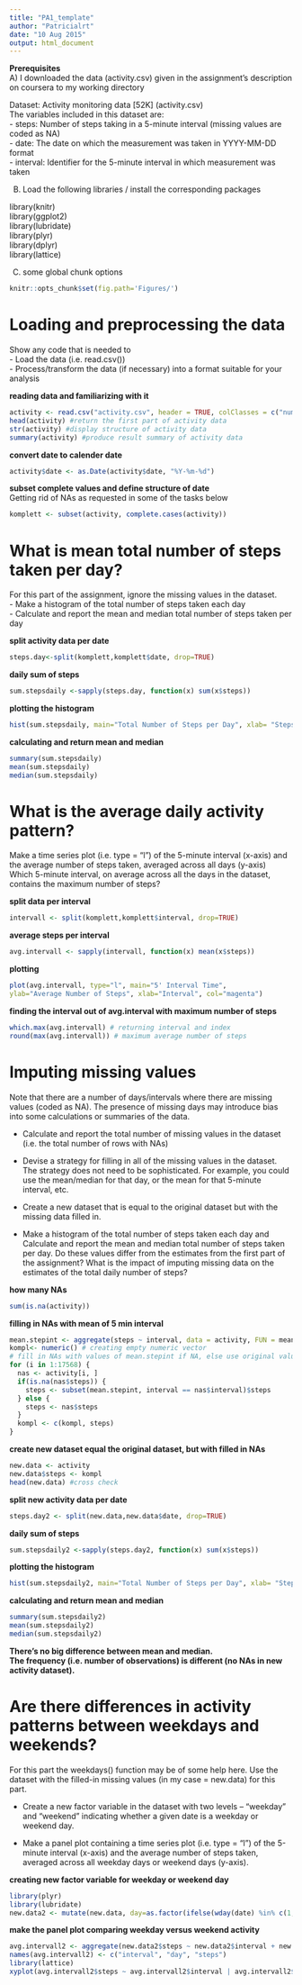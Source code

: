 ```yaml
---
title: "PA1_template"
author: "Patricialrt"
date: "10 Aug 2015"
output: html_document
---
```


**Prerequisites**     
A) I downloaded the data (activity.csv) given in the assignment's description on coursera to my working directory

Dataset: Activity monitoring data [52K] (activity.csv)     
The variables included in this dataset are:      
- steps: Number of steps taking in a 5-minute interval (missing values are coded as NA)     
- date: The date on which the measurement was taken in YYYY-MM-DD format      
- interval: Identifier for the 5-minute interval in which measurement was taken    

B) Load the following libraries / install the corresponding packages       

library(knitr)     
library(ggplot2)        
library(lubridate)      
library(plyr)     
library(dplyr)   
library(lattice)    

C) some global chunk options
```r
knitr::opts_chunk$set(fig.path='Figures/')
```

# Loading and preprocessing the data    
Show any code that is needed to     
- Load the data (i.e. read.csv())         
- Process/transform the data (if necessary) into a format suitable for your analysis       

**reading data and familiarizing with it**    
```r
activity <- read.csv("activity.csv", header = TRUE, colClasses = c("numeric", "character","integer")) #reading data       
head(activity) #return the first part of activity data       
str(activity) #display structure of activity data        
summary(activity) #produce result summary of activity data        
```

**convert date to calender date**
```r
activity$date <- as.Date(activity$date, "%Y-%m-%d")
```

**subset complete values and define structure of date**     
Getting rid of NAs as requested in some of the tasks below
```r
komplett <- subset(activity, complete.cases(activity))  
```    


# What is mean total number of steps taken per day?    

For this part of the assignment, ignore the missing values in the dataset.    
- Make a histogram of the total number of steps taken each day  
- Calculate and report the mean and median total number of steps taken per day   

**split activity data per date**   
```r
steps.day<-split(komplett,komplett$date, drop=TRUE)            
```

**daily sum of steps**     
```r
sum.stepsdaily <-sapply(steps.day, function(x) sum(x$steps))    
```

**plotting the histogram**    
```r
hist(sum.stepsdaily, main="Total Number of Steps per Day", xlab= "Steps per day", col="grey")    
```

**calculating and return mean and median**      
```r
summary(sum.stepsdaily)  
mean(sum.stepsdaily)
median(sum.stepsdaily)
```

# What is the average daily activity pattern?

Make a time series plot (i.e. type = "l") of the 5-minute interval (x-axis) and the average number of steps taken, averaged across all days (y-axis)        
Which 5-minute interval, on average across all the days in the dataset, contains the maximum number of steps?       

**split data per interval**      
```r
intervall <- split(komplett,komplett$interval, drop=TRUE)    
```

**average steps per interval**
```r
avg.intervall <- sapply(intervall, function(x) mean(x$steps))    
```

**plotting**
```r
plot(avg.intervall, type="l", main="5' Interval Time", 
ylab="Average Number of Steps", xlab="Interval", col="magenta")                 
```     
 
**finding the interval out of avg.interval with maximum number of steps**    
```r
which.max(avg.intervall) # returning interval and index
round(max(avg.intervall)) # maximum average number of steps
```

# Imputing missing values

Note that there are a number of days/intervals where there are missing values     (coded as NA). The presence of missing days may introduce bias into some     calculations or summaries of the data.    

- Calculate and report the total number of missing values in the dataset    
(i.e. the total number of rows with NAs)       

- Devise a strategy for filling in all of the missing values in the dataset.     
The strategy does not need to be sophisticated. For example, you could use the      mean/median for that day, or the mean for that 5-minute interval, etc.   

- Create a new dataset that is equal to the original dataset but with the missing data filled in.    

- Make a histogram of the total number of steps taken each day and Calculate and    report the mean and median total number of steps taken per day. Do these values    differ from the estimates from the first part of the assignment? What is the    impact of imputing missing data on the estimates of the total daily number of steps?    

**how many NAs**
```r
sum(is.na(activity))
```

**filling in NAs with mean of 5 min interval**
```r
mean.stepint <- aggregate(steps ~ interval, data = activity, FUN = mean) # creating vector of mean steps per interval
kompl<- numeric() # creating empty numeric vector 
# fill in NAs with values of mean.stepint if NA, else use original value and save it into vector 'kompl'
for (i in 1:17568) {
  nas <- activity[i, ]
  if(is.na(nas$steps)) {
    steps <- subset(mean.stepint, interval == nas$interval)$steps
  } else {
    steps <- nas$steps
  }
  kompl <- c(kompl, steps)
}
```

**create new dataset equal the original dataset, but with filled in NAs**
```r
new.data <- activity
new.data$steps <- kompl
head(new.data) #cross check
```

**split new activity data per date**   
```r
steps.day2 <- split(new.data,new.data$date, drop=TRUE)            
```

**daily sum of steps**     
```r
sum.stepsdaily2 <-sapply(steps.day2, function(x) sum(x$steps))    
```

**plotting the histogram**    
```r
hist(sum.stepsdaily2, main="Total Number of Steps per Day", xlab= "Steps per day", col="blue")    
```

**calculating and return mean and median**
```r
summary(sum.stepsdaily2)  
mean(sum.stepsdaily2)
median(sum.stepsdaily2)
```

**There's no big difference between mean and median.**        
**The frequency (i.e. number of observations) is different (no NAs in new activity dataset).**


# Are there differences in activity patterns between weekdays and weekends?

For this part the weekdays() function may be of some help here. Use the dataset with the filled-in missing values (in my case = new.data) for this part.    

- Create a new factor variable in the dataset with two levels -- "weekday" and    "weekend" indicating whether a given date is a weekday or weekend day.   

- Make a panel plot containing a time series plot (i.e. type = "l") of the    5-minute interval (x-axis) and the average number of steps taken, averaged    across all weekday days or weekend days (y-axis).     

**creating new factor variable for weekday or weekend day**
```r
library(plyr)
library(lubridate)
new.data2 <- mutate(new.data, day=as.factor(ifelse(wday(date) %in% c(1,7), "weekend", "weekday")))
```

**make the panel plot comparing weekday versus weekend activity**
```r
avg.intervall2 <- aggregate(new.data2$steps ~ new.data2$interval + new.data2$day, new.data2, mean) #average steps per intervall
names(avg.intervall2) <- c("interval", "day", "steps")
library(lattice)
xyplot(avg.intervall2$steps ~ avg.intervall2$interval | avg.intervall2$day, type= "l", ylab="Average Number of Steps", layout = c(1,2), col="red")
```